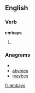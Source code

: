 ==English==

===Verb===
'''embays'''

# {{third-person singular of|embay}}

===Anagrams===
* {{alphagram|abemsy}}
* [[abymes#English|abymes]]
* [[maybes#English|maybes]]

[[fr:embays]]